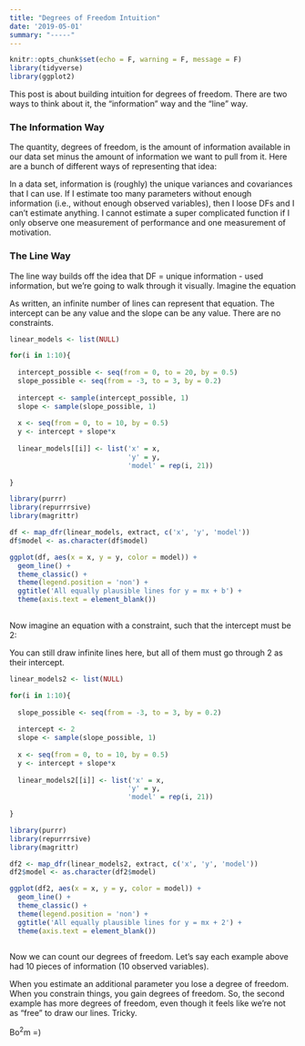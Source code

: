 ```yaml
---
title: "Degrees of Freedom Intuition"
date: '2019-05-01'
summary: "-----"
---
```


```r
knitr::opts_chunk$set(echo = F, warning = F, message = F)
library(tidyverse)
library(ggplot2)
```

This post is about building intuition for degrees of freedom. There are two ways to think about it, the "information" way and the "line" way.

### The Information Way

The quantity, degrees of freedom, is the amount of information available in our data set minus the amount of information we want to pull from it. Here are a bunch of different ways of representing that idea:

\begin{equation}
\textrm{DF} = \textrm{Knowns} - \textrm{Unknowns}
\end{equation}

\begin{equation}
\textrm{DF} = \textrm{Unique information} - \textrm{Used information}
\end{equation}

\begin{equation}
\textrm{DF} = \textrm{Unique information in observed data} - \textrm{Information we want to pull from our data}
\end{equation}

\begin{equation}
\textrm{DF} = \textrm{Stuff in the correlation matrix} - \textrm{Stuff we want to use the correlation matrix for}
\end{equation}

\begin{equation}
\textrm{DF} = \textrm{Unique entries in the variance/covariance matrix} - \textrm{Estimated parameters}
\end{equation}

In a data set, information is (roughly) the unique variances and covariances that I can use. If I estimate too many parameters without enough information (i.e., without enough observed variables), then I loose DFs and I can't estimate anything. I cannot estimate a super complicated function if I only observe one measurement of performance and one measurement of motivation. 

### The Line Way

The line way builds off the idea that DF = unique information - used information, but we're going to walk through it visually. Imagine the equation

\begin{equation}
y = mx + b.
\end{equation}

As written, an infinite number of lines can represent that equation. The intercept can be any value and the slope can be any value. There are no constraints.

```r

linear_models <- list(NULL)

for(i in 1:10){
  
  intercept_possible <- seq(from = 0, to = 20, by = 0.5)
  slope_possible <- seq(from = -3, to = 3, by = 0.2)
  
  intercept <- sample(intercept_possible, 1)
  slope <- sample(slope_possible, 1)
  
  x <- seq(from = 0, to = 10, by = 0.5)
  y <- intercept + slope*x
  
  linear_models[[i]] <- list('x' = x,
                             'y' = y,
                             'model' = rep(i, 21))
  
}

library(purrr)
library(repurrrsive)
library(magrittr)

df <- map_dfr(linear_models, extract, c('x', 'y', 'model'))
df$model <- as.character(df$model)

ggplot(df, aes(x = x, y = y, color = model)) + 
  geom_line() + 
  theme_classic() + 
  theme(legend.position = 'non') + 
  ggtitle('All equally plausible lines for y = mx + b') + 
  theme(axis.text = element_blank())
  

```


Now imagine an equation with a constraint, such that the intercept must be 2:

\begin{equation}
y = mx + 2.
\end{equation}

You can still draw infinite lines here, but all of them must go through 2 as their intercept.

```r

linear_models2 <- list(NULL)

for(i in 1:10){
  
  slope_possible <- seq(from = -3, to = 3, by = 0.2)
  
  intercept <- 2
  slope <- sample(slope_possible, 1)
  
  x <- seq(from = 0, to = 10, by = 0.5)
  y <- intercept + slope*x
  
  linear_models2[[i]] <- list('x' = x,
                             'y' = y,
                             'model' = rep(i, 21))
  
}

library(purrr)
library(repurrrsive)
library(magrittr)

df2 <- map_dfr(linear_models2, extract, c('x', 'y', 'model'))
df2$model <- as.character(df2$model)

ggplot(df2, aes(x = x, y = y, color = model)) + 
  geom_line() + 
  theme_classic() + 
  theme(legend.position = 'non') + 
  ggtitle('All equally plausible lines for y = mx + 2') + 
  theme(axis.text = element_blank())
  

```

Now we can count our degrees of freedom. Let's say each example above had 10 pieces of information (10 observed variables).

\begin{equation}
y = mx + b \textrm{;} \textrm{ with 10 pieces of information and 2 estimated parameters. DF = 10 - 2. DF = 8}
\end{equation}

\begin{equation}
y = mx + 2 \textrm{;} \textrm{ with 10 pieces of information and 1 estimated parameter. DF = 10 - 1. DF = 9}
\end{equation}

When you estimate an additional parameter you lose a degree of freedom. When you constrain things, you gain degrees of freedom. So, the second example has more degrees of freedom, even though it feels like we're not as "free" to draw our lines. Tricky.


Bo$^2$m =)

